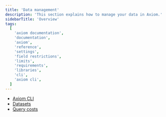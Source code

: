 ```yaml
---
title: 'Data management'
description: 'This section explains how to manage your data in Axiom.'
sidebarTitle: 'Overview'
tags:
  [
    'axiom documentation',
    'documentation',
    'axiom',
    'reference',
    'settings',
    'field restrictions',
    'limits',
    'requirements',
    'libraries',
    'cli',
    'axiom cli',
  ]
---
```


- [Axiom CLI](/reference/cli)
- [Datasets](/reference/datasets)
- [Query costs](/reference/query-hours)
